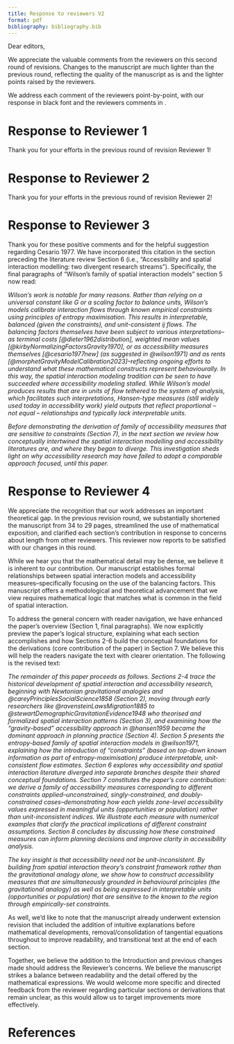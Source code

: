 ```yaml
---
title: Response to reviewers V2
format: pdf
bibliography: bibliography.bib 
---
```


Dear editors,

We appreciate the valuable comments from the reviewers on this second round of revisions. Changes to the manuscript are much lighter than the previous round, reflecting the quality of the manuscript as is and the lighter points raised by the reviewers. 

We address each comment of the reviewers point-by-point, with our response in black font and the reviewers comments in \textcolor{blue}{blue}.

# Response to Reviewer 1

\textcolor{blue}{NA}

Thank you for your efforts in the previous round of revision Reviewer 1! 

# Response to Reviewer 2

\textcolor{blue}{NA}

Thank you for your efforts in the previous round of revision Reviewer 2! 

# Response to Reviewer 3

\textcolor{blue}{
This is my first time seeing the paper, though I can see it has already been through a major revision. Looking at the previous comments and changes it looks like you have responded to the comments of the reviewers. The paper makes a valuable contribution in drawing together these different accessibility measures that many researchers know are somehow related but wouldn’t be able to explain how. The review of literature included also adds value and will make this a valuable paper for people working in the field to read.}

\textcolor{blue}{
I was hoping not to have to ask for any further revision because I know it can be frustrating when a new reviewer is brought in after a revision has been made. However, reading your paper reminded me of Cesario (1977) who also discussed the interpretation of balancing factors from spatial interaction models as accessibility measures. I can’t see that this is cited in the work, but given the nature of what you are doing and the historical approach taken in parts of your paper I think it should be included in the discussion.}

\textcolor{blue}{
Cesario, F. J. (1977). A new interpretation of the "normalizing" or "balancing" factors of gravity-type spatial models. Socio-Economic Planning Sciences, 11(3), 131-136.}

Thank you for these positive comments and for the helpful suggestion regarding Cesario 1977. We have incorporated this citation in the section preceding the literature review Section 6 (i.e., "Accessibility and spatial interaction modelling: two divergent research streams"). Specifically, the final paragraphs of "Wilson's family of spatial interaction models" section 5 now read:

_Wilson's work is notable for many reasons. Rather than relying on a universal constant like $G$ or a scaling factor to balance units, Wilson's models calibrate interaction flows through known empirical constraints using principles of entropy maximisation. This results in interpretable, balanced (given the constraints), and unit-consistent $ij$ flows. The balancing factors themselves have been subject to various interpretations--as terminal costs [@dieter1962distribution], weighted mean values [@kirbyNormalizingFactorsGravity1970], or as accessibility measures themselves [@cesario1977new] (as suggested in @wilson1971) and as rents [@morphetGravityModelCalibration2023]--reflecting ongoing efforts to understand what these mathematical constructs represent behaviourally. In this way, the spatial interaction modeling tradition can be seen to have succeeded where accessibility modeling stalled. While Wilson's model produces results that are in units of flow tethered to the system of analysis, which facilitates such interpretations, Hansen-type measures (still widely used today in accessibility work) yield outputs that reflect proportional -- not equal -- relationships and typically lack interpretable units._

_Before demonstrating the derivation of family of accessibility measures that are sensitive to constraints (Section 7), in the next section we review how conceptually intertwined the spatial interaction modelling and accessibility literatures are, and where they began to diverge. This investigation sheds light on why accessibility research may have failed to adopt a comparable approach focused, until this paper._

# Response to Reviewer 4

\textcolor{blue}{The manuscript presents a theoretically rich and mathematically detailed framework that attempts to bridge spatial interaction modelling and accessibility analysis. While the topic is interesting and potentially valuable, I found the paper quite challenging to read due to its length and the density of the mathematical exposition. The presentation is heavy and at times difficult to follow, which limits accessibility to a broader audience.}

We appreciate the recognition that our work addresses an important theoretical gap. In the previous revision round, we substantially shortened the manuscript from 34 to 29 pages, streamlined the use of mathematical exposition, and clarified each section's contribution in response to concerns about length from other reviewers. This reviewer now reports to be satisfied with our changes in this round.

While we hear you that the mathematical detail may be dense, we believe it is inherent to our contribution. Our manuscript establishes formal relationships between spatial interaction models and accessibility measures--specifically focusing on the use of the balancing factors. This manuscript offers a methodological and theoretical advancement that we view requires mathematical logic that matches what is common in the field of spatial interaction. 

To address the general concern with reader navigation, we have enhanced the paper's overview (Section 1, final paragraphs). We now explicitly preview the paper's logical structure, explaining what each section accomplishes and how Sections 2-6 build the conceptual foundations for the derivations (core contribution of the paper) in Section 7. We believe this will help the readers navigate the text with clearer orientation. The following is the revised text:

_The remainder of this paper proceeds as follows. Sections 2-4 trace the historical development of spatial interaction and accessibility research, beginning with Newtonian gravitational analogies and @careyPrinciplesSocialScience1858 (Section 2), moving through early researchers like @ravensteinLawsMigration1885 to @stewartDemographicGravitationEvidence1948 who theorised and formalized spatial interaction patterns (Section 3), and examining how the "gravity-based" accessibility approach in @hansen1959 became the dominant approach in planning practice (Section 4). Section 5 presents the entropy-based family of spatial interaction models in @wilson1971, explaining how the introduction of "constraints" (based on top-down known information as part of entropy-maximisation) produce interpretable, unit-consistent flow estimates. Section 6 explores why accessibility and spatial interaction literature diverged into separate branches despite their shared conceptual foundations. Section 7 constitutes the paper's core contribution: we derive a family of accessibility measures corresponding to different constraints applied--unconstrained, singly-constrained, and doubly-constrained cases--demonstrating how each yields zone-level accessibility values expressed in meaningful units (opportunities or population) rather than unit-inconsistent indices. We illustrate each measure with numerical examples that clarify the practical implications of different constraint assumptions. Section 8 concludes by discussing how these constrained measures can inform planning decisions and improve clarity in accessibility analysis._

_The key insight is that accessibility need not be unit-inconsistent. By building from spatial interaction theory's constraint framework rather than the gravitational analogy alone, we show how to construct accessibility measures that are simultaneously grounded in behavioural principles (the gravitational analogy) as well as being expressed in interpretable units (opportunities or population) that are sensitive to the known to the region through empirically-set constraints._

As well, we'd like to note that the manuscript already underwent extension revision that included the addition of intuitive explanations before mathematical developments, removal/consolidation of tangential equations throughout to improve readability, and transitional text at the end of each section. 

Together, we believe the addition to the Introduction and previous changes made should address the Reviewer's concerns. We believe the manuscript strikes a balance between readability and the detail offered by the mathematical expressions. We would welcome more specific and directed feedback from the reviewer regarding particular sections or derivations that remain unclear, as this would allow us to target improvements more effectively.

# References
